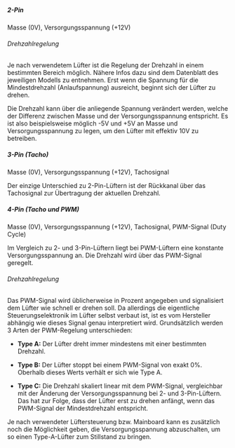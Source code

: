 ##### 2-Pin
Masse (0V), Versorgungsspannung (+12V)

###### Drehzahlregelung
Je nach verwendetem Lüfter ist die Regelung der Drehzahl in einem bestimmten Bereich möglich. Nähere Infos dazu sind dem Datenblatt des jeweiligen Modells zu entnehmen. Erst wenn die Spannung für die Mindestdrehzahl (Anlaufspannung) ausreicht, beginnt sich der Lüfter zu drehen.

Die Drehzahl kann über die anliegende Spannung verändert werden, welche der Differenz zwischen Masse und der Versorgungsspannung entspricht. Es ist also beispielsweise möglich -5V und +5V an Masse und Versorgungsspannung zu legen, um den Lüfter mit effektiv 10V zu betreiben.



##### 3-Pin (Tacho)
Masse (0V), Versorgungsspannung (+12V), Tachosignal

Der einzige Unterschied zu 2-Pin-Lüftern ist der Rückkanal über das Tachosignal zur Übertragung der aktuellen Drehzahl.



##### 4-Pin (Tacho und PWM)
Masse (0V), Versorgungsspannung (+12V), Tachosignal, PWM-Signal (Duty Cycle)

Im Vergleich zu 2- und 3-Pin-Lüftern liegt bei PWM-Lüftern eine konstante Versorgungsspannung an. Die Drehzahl wird über das PWM-Signal geregelt.

###### Drehzahlregelung
Das PWM-Signal wird üblicherweise in Prozent angegeben und signalisiert dem Lüfter wie schnell er drehen soll. Da allerdings die eigentliche Steuerungselektronik im Lüfter selbst verbaut ist, ist es vom Hersteller abhängig wie dieses Signal genau interpretiert wird.
Grundsätzlich werden 3 Arten der PWM-Regelung unterschieden:

- **Type A:** Der Lüfter dreht immer mindestens mit einer bestimmten Drehzahl.

- **Type B:** Der Lüfter stoppt bei einem PWM-Signal von exakt 0%. Oberhalb dieses Werts verhält er sich wie Type A.

- **Type C:** Die Drehzahl skaliert linear mit dem PWM-Signal, vergleichbar mit der Änderung der Versorgungsspannung bei 2- und 3-Pin-Lüftern. Das hat zur Folge, dass der Lüfter erst zu drehen anfängt, wenn das PWM-Signal der Mindestdrehzahl entspricht.

Je nach verwendeter Lüftersteuerung bzw. Mainboard kann es zusätzlich noch die Möglichkeit geben, die Versorgungsspannung abzuschalten, um so einen Type-A-Lüfter zum Stillstand zu bringen.